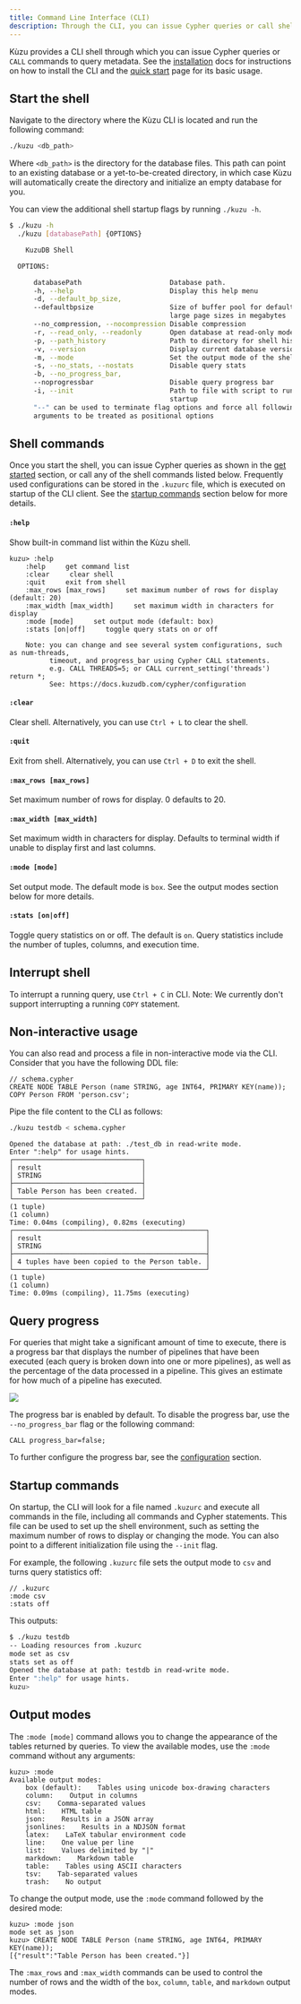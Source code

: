 ```yaml
---
title: Command Line Interface (CLI)
description: Through the CLI, you can issue Cypher queries or call shell commands.
---
```


Kùzu provides a CLI shell through which you can issue Cypher queries or `CALL` commands to query
metadata. See the [installation](/installation) docs for instructions on how
to install the CLI and the [quick start](/get-started) page for its basic usage.

## Start the shell

Navigate to the directory where the Kùzu CLI is located and run the following command:

```bash
./kuzu <db_path>
```

Where `<db_path>` is the directory for the database files. 
This path can point to an existing database or a yet-to-be-created directory, in which case
Kùzu will automatically create the directory and initialize an empty database for you.

You can view the additional shell startup flags by running `./kuzu -h`.

```bash
$ ./kuzu -h
  ./kuzu [databasePath] {OPTIONS}

    KuzuDB Shell

  OPTIONS:

      databasePath                      Database path.
      -h, --help                        Display this help menu
      -d, --default_bp_size,
      --defaultbpsize                   Size of buffer pool for default and
                                        large page sizes in megabytes
      --no_compression, --nocompression Disable compression
      -r, --read_only, --readonly       Open database at read-only mode.
      -p, --path_history                Path to directory for shell history
      -v, --version                     Display current database version
      -m, --mode                        Set the output mode of the shell
      -s, --no_stats, --nostats         Disable query stats
      -b, --no_progress_bar,
      --noprogressbar                   Disable query progress bar
      -i, --init                        Path to file with script to run on
                                        startup
      "--" can be used to terminate flag options and force all following
      arguments to be treated as positional options
```

## Shell commands

Once you start the shell, you can issue Cypher queries as shown in the [get started](/get-started)
section, or call any of the shell commands listed below. Frequently used configurations can be stored in the `.kuzurc` file,
which is executed on startup of the CLI client. See the [startup commands](#startup-commands) section below for more details.

#### `:help`
Show built-in command list within the Kùzu shell.

```
kuzu> :help
    :help     get command list
    :clear     clear shell
    :quit     exit from shell
    :max_rows [max_rows]     set maximum number of rows for display (default: 20)
    :max_width [max_width]     set maximum width in characters for display
    :mode [mode]     set output mode (default: box)
    :stats [on|off]     toggle query stats on or off

    Note: you can change and see several system configurations, such as num-threads, 
          timeout, and progress_bar using Cypher CALL statements.
          e.g. CALL THREADS=5; or CALL current_setting('threads') return *;
          See: https://docs.kuzudb.com/cypher/configuration
```

#### `:clear`
Clear shell. Alternatively, you can use `Ctrl + L` to clear the shell.

#### `:quit`
Exit from shell. Alternatively, you can use `Ctrl + D` to exit the shell.

#### `:max_rows [max_rows]`
Set maximum number of rows for display. 0 defaults to 20.

#### `:max_width [max_width]`
Set maximum width in characters for display. Defaults to terminal width if unable to display first and last columns. 

#### `:mode [mode]`
Set output mode. The default mode is `box`. See the output modes section below for more details.

#### `:stats [on|off]`
Toggle query statistics on or off. The default is `on`. Query statistics include the number of tuples, columns, and execution time.

## Interrupt shell

To interrupt a running query, use `Ctrl + C` in CLI. Note: We currently don't support interrupting a running `COPY` statement.

## Non-interactive usage

You can also read and process a file in non-interactive mode via the CLI.
Consider that you have the following DDL file:

```cypher
// schema.cypher
CREATE NODE TABLE Person (name STRING, age INT64, PRIMARY KEY(name));
COPY Person FROM 'person.csv';
```

Pipe the file content to the CLI as follows:

```bash
./kuzu testdb < schema.cypher
```
```
Opened the database at path: ./test_db in read-write mode.
Enter ":help" for usage hints.
┌────────────────────────────────┐
│ result                         │
│ STRING                         │
├────────────────────────────────┤
│ Table Person has been created. │
└────────────────────────────────┘
(1 tuple)
(1 column)
Time: 0.04ms (compiling), 0.82ms (executing)
┌────────────────────────────────────────────────┐
│ result                                         │
│ STRING                                         │
├────────────────────────────────────────────────┤
│ 4 tuples have been copied to the Person table. │
└────────────────────────────────────────────────┘
(1 tuple)
(1 column)
Time: 0.09ms (compiling), 11.75ms (executing)
```

## Query progress

For queries that might take a significant amount of time to execute, there is a progress bar that displays
the number of pipelines that have been executed (each query is broken down into one or more pipelines), 
as well as the percentage of the data processed in a pipeline. This gives an estimate for how much of a pipeline
has executed.

![](/img/progress-bar.gif)

The progress bar is enabled by default. To disable the progress bar, use the `--no_progress_bar` flag or the following command:

```cypher
CALL progress_bar=false;
```

To further configure the progress bar, see the [configuration](/cypher/configuration) section.

## Startup commands

On startup, the CLI will look for a file named `.kuzurc` and execute all commands in the file, including all commands and Cypher statements.
This file can be used to set up the shell environment, such as setting the maximum number of rows to display or changing the mode.
You can also point to a different initialization file using the `--init` flag.

For example, the following `.kuzurc` file sets the output mode to `csv` and turns query statistics off:

```cypher
// .kuzurc
:mode csv
:stats off
```

This outputs: 
```bash
$ ./kuzu testdb
-- Loading resources from .kuzurc
mode set as csv
stats set as off
Opened the database at path: testdb in read-write mode.
Enter ":help" for usage hints.
kuzu> 
```

## Output modes
The `:mode [mode]` command allows you to change the appearance of the tables returned by queries.
To view the available modes, use the `:mode` command without any arguments:

```
kuzu> :mode
Available output modes:
    box (default):    Tables using unicode box-drawing characters
    column:    Output in columns
    csv:    Comma-separated values
    html:    HTML table
    json:    Results in a JSON array
    jsonlines:    Results in a NDJSON format
    latex:    LaTeX tabular environment code
    line:    One value per line
    list:    Values delimited by "|"
    markdown:    Markdown table
    table:    Tables using ASCII characters
    tsv:    Tab-separated values
    trash:    No output
```

To change the output mode, use the `:mode` command followed by the desired mode:

```cypher
kuzu> :mode json
mode set as json
kuzu> CREATE NODE TABLE Person (name STRING, age INT64, PRIMARY KEY(name));
[{"result":"Table Person has been created."}]
```

The `:max_rows` and `:max_width` commands can be used to control the number of rows and the width
of the `box`, `column`, `table`, and `markdown` output modes.